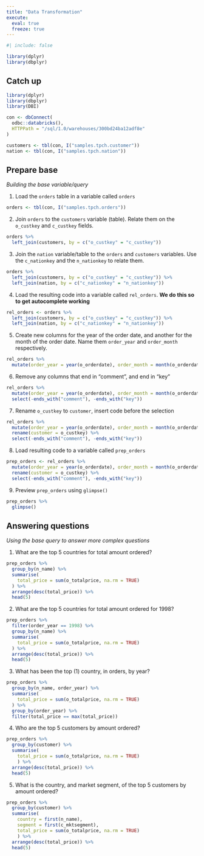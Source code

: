 ```yaml
---
title: "Data Transformation"
execute: 
  eval: true
  freeze: true
---
```


```r
#| include: false

library(dplyr)
library(dbplyr)
```

## Catch up {.unnumbered}

```r
library(dplyr)
library(dbplyr)
library(DBI)

con <- dbConnect(
  odbc::databricks(),
  HTTPPath = "/sql/1.0/warehouses/300bd24ba12adf8e"
)

customers <- tbl(con, I("samples.tpch.customer"))
nation <- tbl(con, I("samples.tpch.nation"))
```

## Prepare base 
*Building the base variable/query*

1. Load the `orders` table in a variable called `orders`

```r
orders <- tbl(con, I("samples.tpch.orders"))
```

2. Join `orders` to the `customers` variable (table). Relate them on the
`o_custkey` and `c_custkey` fields.

```r
orders %>% 
  left_join(customers, by = c("o_custkey" = "c_custkey"))
```

3. Join the `nation` variable/table to the `orders` and `customers` variables. 
Use the `c_nationkey` and the `n_nationkey` to relate them.

```r
orders %>% 
  left_join(customers, by = c("o_custkey" = "c_custkey")) %>% 
  left_join(nation, by = c("c_nationkey" = "n_nationkey"))
```

4. Load the resulting code into a variable called `rel_orders`. **We do this 
so to get autocomplete working**

```r
rel_orders <- orders %>% 
  left_join(customers, by = c("o_custkey" = "c_custkey")) %>% 
  left_join(nation, by = c("c_nationkey" = "n_nationkey"))
```

5. Create new columns for the year of the order date, and another for the
month of the order date. Name them `order_year` and `order_month` respectively.

```r
rel_orders %>% 
  mutate(order_year = year(o_orderdate), order_month = month(o_orderdate))
```

6. Remove any columns that end in "comment", and end in "key"

```r
rel_orders %>% 
  mutate(order_year = year(o_orderdate), order_month = month(o_orderdate)) %>% 
  select(-ends_with("comment"), -ends_with("key")) 
```

7. Rename `o_custkey` to `customer`, insert code before the selection

```r
rel_orders %>% 
  mutate(order_year = year(o_orderdate), order_month = month(o_orderdate)) %>% 
  rename(customer = o_custkey) %>% 
  select(-ends_with("comment"), -ends_with("key")) 
```

8. Load resulting code to a variable called `prep_orders`

```r
prep_orders <- rel_orders %>% 
  mutate(order_year = year(o_orderdate), order_month = month(o_orderdate)) %>% 
  rename(customer = o_custkey) %>% 
  select(-ends_with("comment"), -ends_with("key")) 
```

9. Preview `prep_orders` using `glimpse()`

```r
prep_orders %>% 
  glimpse()
```


## Answering questions
*Using the base query to answer more complex questions*

1. What are the top 5 countries for total amount ordered?

```r
prep_orders %>% 
  group_by(n_name) %>% 
  summarise(
    total_price = sum(o_totalprice, na.rm = TRUE)
  ) %>% 
  arrange(desc(total_price)) %>% 
  head(5)
```
2. What are the top 5 countries for total amount ordered for 1998?

```r
prep_orders %>% 
  filter(order_year == 1998) %>% 
  group_by(n_name) %>% 
  summarise(
    total_price = sum(o_totalprice, na.rm = TRUE)
  ) %>% 
  arrange(desc(total_price)) %>% 
  head(5)
```

3. What has been the top (1) country, in orders, by year?

```r
prep_orders %>% 
  group_by(n_name, order_year) %>% 
  summarise(
    total_price = sum(o_totalprice, na.rm = TRUE)
  ) %>% 
  group_by(order_year) %>% 
  filter(total_price == max(total_price))
```
4. Who are the top 5 customers by amount ordered?

```r
prep_orders %>% 
  group_by(customer) %>% 
  summarise(
    total_price = sum(o_totalprice, na.rm = TRUE)
    ) %>% 
  arrange(desc(total_price)) %>% 
  head(5)
```

5. What is the country, and market segment, of the top 5 customers by amount ordered?

```r
prep_orders %>% 
  group_by(customer) %>% 
  summarise(
    country = first(n_name), 
    segment = first(c_mktsegment),
    total_price = sum(o_totalprice, na.rm = TRUE)
    ) %>% 
  arrange(desc(total_price)) %>% 
  head(5)
```

